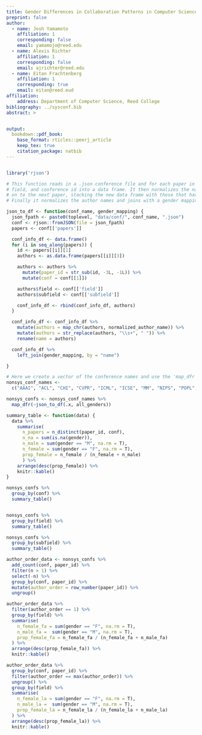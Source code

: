 ```yaml
---
title: Gender Differences in Collaboration Patterns in Computer Science
preprint: false
author:
  - name: Josh Yamamoto
    affiliation: 1
    corresponding: false
    email: yamamojo@reed.edu
  - name: Alexis Richter
    affiliation: 1
    corresponding: false
    email: ajrichter@reed.edu
  - name: Eitan Frachtenberg
    affiliation: 1
    corresponding: true
    email: eitan@reed.eud
affiliation:
    address: Department of Computer Science, Reed College
bibliography: ../sysconf.bib
abstract: >


output:
  bookdown::pdf_book:
    base_format: rticles::peerj_article
    keep_tex: true
    citation_package: natbib
---
```


```r
```

```r
library('rjson')

# This function reads in a .json conference file and for each paper in the conference it extracts the author names, paper id,
# field, and conference id into a data frame. It then normalizes the names using 'normalized_author_name' and moves
# on to the next paper, stacking the new data frame with those that have already been created each time.
# Finally it normalizes the author names and joins with a gender mapping df to get the corresponding genders.

json_to_df <- function(conf_name, gender_mapping) {
  json_fpath <- paste0(toplevel, "data/conf/", conf_name, ".json")
  conf <- rjson::fromJSON(file = json_fpath)
  papers <- conf[['papers']]

  conf_info_df <- data.frame()
  for (i in seq_along(papers)) {
    id <- papers[[i]][1]
    authors <- as.data.frame(papers[[i]][3])

    authors <- authors %>%
      mutate(paper_id = str_sub(id, -3L, -1L)) %>%
      mutate(conf = conf[[1]])

    authors$field <- conf[['field']]
    authors$subfield <- conf[['subfield']]

    conf_info_df <- rbind(conf_info_df, authors)
  }

  conf_info_df <- conf_info_df %>%
    mutate(authors = map_chr(authors, normalized_author_name)) %>%
    mutate(authors = str_replace(authors, "\\s+", " ")) %>%
    rename(name = authors)

  conf_info_df %>%
    left_join(gender_mapping, by = "name")

}

# Here we create a vector of the conference names and use the 'map_dfr' function to apply 'json_to_df' to each conference.
nonsys_conf_names <-
  c("AAAI", "ACL", "CHI", "CVPR", "ICML", "ICSE", "MM", "NIPS", "POPL","SIGCSE", "SIGGRAPH", "SODA", "STOC", "WSDM", "WWW", "SIGIR", "KDD", "ICDM", "ITICSE", "FOCS", "TACAS")

nonsys_confs <- nonsys_conf_names %>%
  map_dfr(~json_to_df(.x, all_genders))
```


```r
summary_table <- function(data) {
  data %>% 
    summarise(
      n_papers = n_distinct(paper_id, conf),
      n_na = sum(is.na(gender)),
      n_male = sum(gender == "M", na.rm = T),
      n_female = sum(gender == "F", na.rm = T),
      prop_female = n_female / (n_female + n_male)
      ) %>%
    arrange(desc(prop_female)) %>%
    knitr::kable()
}

nonsys_confs %>%
  group_by(conf) %>%
  summary_table()


nonsys_confs %>%
  group_by(field) %>%
  summary_table()

nonsys_confs %>%
  group_by(subfield) %>%
  summary_table()

author_order_data <- nonsys_confs %>% 
  add_count(conf, paper_id) %>% 
  filter(n > 1) %>% 
  select(-n) %>% 
  group_by(conf, paper_id) %>%
  mutate(author_order = row_number(paper_id)) %>%
  ungroup()

author_order_data %>% 
  filter(author_order == 1) %>% 
  group_by(field) %>% 
  summarise(
    n_female_fa = sum(gender == "F", na.rm = T),
    n_male_fa =  sum(gender == "M", na.rm = T),
    prop_female_fa = n_female_fa / (n_female_fa + n_male_fa)
  ) %>% 
  arrange(desc(prop_female_fa)) %>% 
  knitr::kable()

author_order_data %>% 
  group_by(conf, paper_id) %>% 
  filter(author_order == max(author_order)) %>% 
  ungroup() %>% 
  group_by(field) %>% 
  summarise(
    n_female_la = sum(gender == "F", na.rm = T),
    n_male_la =  sum(gender == "M", na.rm = T),
    prop_female_la = n_female_la / (n_female_la + n_male_la)
  ) %>% 
  arrange(desc(prop_female_la)) %>% 
  knitr::kable()
```



